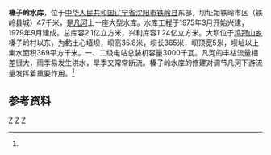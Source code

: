 {{Infobox Reservoir 
|name = 榛子岭水库
|nickname =
|image = 
|image_caption = 
|map = 
|map_caption = 
|pushpin_map = China Liaoning
|pushpin_map_caption = 榛子岭水库在辽宁的位置
|code =BBA19000442
|class = 大型水库
|location_of_reservoir = [[辽宁省|辽宁省]][[铁岭县|铁岭县]]
|location_of_dam =
|inflow =凡河、业尔兴河、哈尔边河、<br>下峪河、路沟河、温池河
|outflow =[[凡河_(中国)|凡河]]
|catchment_area =369
|reservoir_area =
|mean_depth = 
|maximum_depth = 
|flood_level = 
|normal_water_level =
|dead_water_level = 
|water_quality = 
|island = 
|maximum_storage_capacity = 2.1亿
|normal_storage_capacity =1.24亿
|type_of_dam =黏土心墙坝
|elevation_of_dam =
|height_of_dam =35.8
|length_of_dam =365
|width_of_dam =5
|installed_capacity =3000千瓦
|irrigated_area =0.42万公顷
|start = 1975年3月
|complete = 1979年9月
|cost = 
|emigrate =
|latd = 42
|latm = 7
|lats = 28.8
|latNS =N 
|longd = 124
|longm = 14
|longs =58.5
|longEW = E
|website = 
|footnotes = <ref name="中国河湖大典">{{cite book zh |author=《[[中国河湖大典|中国河湖大典]]》编纂委员会 |title=《中国河湖大典·黑龙江、辽河卷》 |format=M |edition=1 |location=北京 |publisher=中国水利水电出版社 |date=2014年4月 |pages=260页 |id= ISBN 978-7-5170-1950-3}}</ref>
}}
'''榛子岭水库'''，位于[[中华人民共和国|中华人民共和国]][[辽宁省|辽宁省]][[沈阳市|沈阳市]][[铁岭县|铁岭县]]东部，坝址距铁岭市区（铁岭县城）47千米，是[[凡河_(中国)|凡河]]上一座大型水库。水库工程于1975年3月开始兴建，1979年9月建成。总库容2.1亿立方米，兴利库容1.24亿立方米。大坝位于[[鸡冠山乡_(铁岭县)|鸡冠山乡]]榛子岭村以东，为黏土心墙坝，坝高35.8米，坝长365米，坝顶宽5米，坝址以上集水面积369平方千米。一、二级电站总装机容量3000千瓦。凡河的丰枯流量相差很大，雨季易发生洪水，旱季又常常断流。榛子岭水库的修建对调节凡河下游流量发挥着重要作用。<ref name="中国河湖大典"/>

==参考资料==
{{reflist}}
[[Category:辽宁水库|Z]]
[[Category:铁岭水利|Z]]
[[Category:铁岭县|Z]]